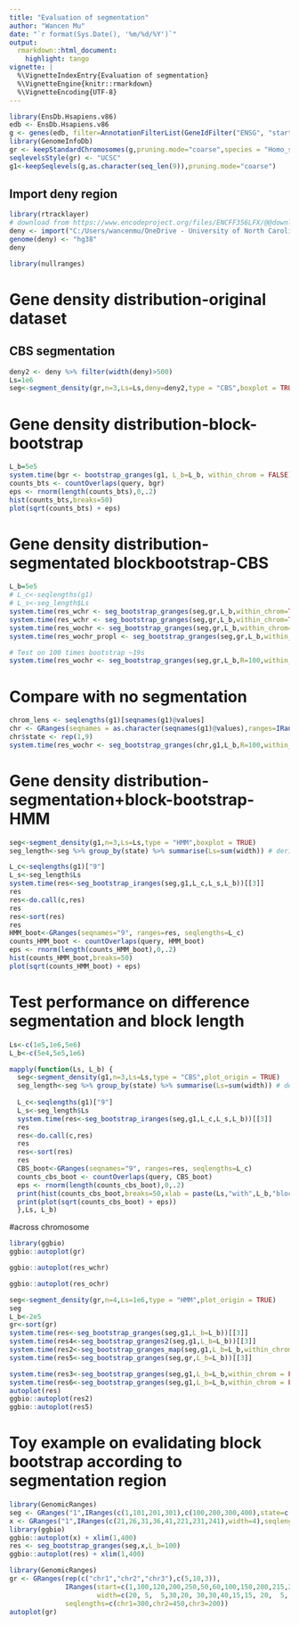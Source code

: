 ```yaml
---
title: "Evaluation of segmentation"
author: "Wancen Mu"
date: "`r format(Sys.Date(), '%m/%d/%Y')`"
output:
  rmarkdown::html_document:
    highlight: tango
vignette: |
  %\VignetteIndexEntry{Evaluation of segmentation}
  %\VignetteEngine{knitr::rmarkdown}
  %\VignetteEncoding{UTF-8}
---
```


```r
library(EnsDb.Hsapiens.v86)
edb <- EnsDb.Hsapiens.v86
g <- genes(edb, filter=AnnotationFilterList(GeneIdFilter("ENSG", "startsWith")))
library(GenomeInfoDb)
gr <- keepStandardChromosomes(g,pruning.mode="coarse",species = "Homo_sapiens")
seqlevelsStyle(gr) <- "UCSC"
g1<-keepSeqlevels(g,as.character(seq_len(9)),pruning.mode="coarse")
```

## Import deny region

```r
library(rtracklayer)
# download from https://www.encodeproject.org/files/ENCFF356LFX/@@download/ENCFF356LFX.bed.gz
deny <- import("C:/Users/wancenmu/OneDrive - University of North Carolina at Chapel Hill/Lab/project2/data/ENCFF356LFX.bed.gz")
genome(deny) <- "hg38"
deny
```


```r
library(nullranges)
```

# Gene density distribution-original dataset
## CBS segmentation
```r
deny2 <- deny %>% filter(width(deny)>500)
Ls=1e6
seg<-segment_density(gr,n=3,Ls=Ls,deny=deny2,type = "CBS",boxplot = TRUE)
```
# Gene density distribution-block-bootstrap
```r
L_b=5e5
system.time(bgr <- bootstrap_granges(g1, L_b=L_b, within_chrom = FALSE))[[3]]
counts_bts <- countOverlaps(query, bgr)
eps <- rnorm(length(counts_bts),0,.2)
hist(counts_bts,breaks=50)
plot(sqrt(counts_bts) + eps)
```

# Gene density distribution-segmentated blockbootstrap-CBS
```r
L_b=5e5
# L_c<-seqlengths(g1)
# L_s<-seg_length$Ls
system.time(res_wchr <- seg_bootstrap_granges(seg,gr,L_b,within_chrom=TRUE,proportion_length = FALSE,coarse = TRUE))[[3]]
system.time(res_wchr <- seg_bootstrap_granges(seg,gr,L_b,within_chrom=TRUE,proportion_length = TRUE,coarse = TRUE))[[3]]
system.time(res_wochr <- seg_bootstrap_granges(seg,gr,L_b,within_chrom=FALSE,proportion_length = FALSE,coarse = TRUE))[[3]]
system.time(res_wochr_propl <- seg_bootstrap_granges(seg,gr,L_b,within_chrom=FALSE,coarse = TRUE))[[3]]

```

```r
# Test on 100 times bootstrap ~19s
system.time(res_wochr <- seg_bootstrap_granges(seg,gr,L_b,R=100,within_chrom=FALSE,proportion_length = FALSE,coarse = TRUE))[[3]]
```

# Compare with no segmentation 
```r
chrom_lens <- seqlengths(g1)[seqnames(g1)@values]
chr <- GRanges(seqnames = as.character(seqnames(g1)@values),ranges=IRanges(start=1,width=chrom_lens),seqlengths = chrom_lens)
chr$state <- rep(1,9)
system.time(res_wochr <- seg_bootstrap_granges(chr,g1,L_b,R=100,within_chrom=FALSE,proportion_length = TRUE,coarse = TRUE))[[3]]
```


# Gene density distribution-segmentation+block-bootstrap-HMM
```r
seg<-segment_density(g1,n=3,Ls=Ls,type = "HMM",boxplot = TRUE)
seg_length<-seg %>% group_by(state) %>% summarise(Ls=sum(width)) # derive each states length

L_c<-seqlengths(g1)["9"]
L_s<-seg_length$Ls
system.time(res<-seg_bootstrap_iranges(seg,g1,L_c,L_s,L_b))[[3]]
res
res<-do.call(c,res)  
res
res<-sort(res)
res
HMM_boot<-GRanges(seqnames="9", ranges=res, seqlengths=L_c)
counts_HMM_boot <- countOverlaps(query, HMM_boot)
eps <- rnorm(length(counts_HMM_boot),0,.2)
hist(counts_HMM_boot,breaks=50)
plot(sqrt(counts_HMM_boot) + eps)
```

# Test performance on difference segmentation and block length
```r
Ls<-c(1e5,1e6,5e6)
L_b<-c(5e4,5e5,1e6)

mapply(function(Ls, L_b) {
  seg<-segment_density(g1,n=3,Ls=Ls,type = "CBS",plot_origin = TRUE)
  seg_length<-seg %>% group_by(state) %>% summarise(Ls=sum(width)) # derive each states length
  
  L_c<-seqlengths(g1)["9"]
  L_s<-seg_length$Ls
  system.time(res<-seg_bootstrap_iranges(seg,g1,L_c,L_s,L_b))[[3]]
  res
  res<-do.call(c,res)  
  res
  res<-sort(res)
  res
  CBS_boot<-GRanges(seqnames="9", ranges=res, seqlengths=L_c)
  counts_cbs_boot <- countOverlaps(query, CBS_boot)
  eps <- rnorm(length(counts_cbs_boot),0,.2)
  print(hist(counts_cbs_boot,breaks=50,xlab = paste(Ls,"with",L_b,"block size")))
  print(plot(sqrt(counts_cbs_boot) + eps))
  },Ls, L_b)
```

#across chromosome
```r
library(ggbio)
ggbio::autoplot(gr)
```
```r
ggbio::autoplot(res_wchr)
```

```r
ggbio::autoplot(res_ochr)
```

```r
seg<-segment_density(gr,n=4,Ls=1e6,type = "HMM",plot_origin = TRUE)
seg
L_b<-2e5
gr<-sort(gr)
system.time(res<-seg_bootstrap_granges(seg,g1,L_b=L_b))[[3]]
system.time(res4<-seg_bootstrap_granges2(seg,g1,L_b=L_b))[[3]]
system.time(res2<-seg_bootstrap_granges_map(seg,g1,L_b=L_b,within_chrom = FALSE))[[3]]
system.time(res5<-seg_bootstrap_granges(seg,gr,L_b=L_b))[[3]]

system.time(res3<-seg_bootstrap_granges(seg,g1,L_b=L_b,within_chrom = FALSE,proportion_length = FALSE))[[3]]
system.time(res6<-seg_bootstrap_granges(seg,g1,L_b=L_b,within_chrom = FALSE,proportion_length = FALSE,coarse = TRUE))[[3]]
autoplot(res)
ggbio::autoplot(res2)
ggbio::autoplot(res5)
```

# Toy example on evalidating block bootstrap according to segmentation region
```r
library(GenomicRanges)
seg <- GRanges("1",IRanges(c(1,101,201,301),c(100,200,300,400),state=c(1:3,1)))
x <- GRanges("1",IRanges(c(21,26,31,36,41,221,231,241),width=4),seqlengths =c("1"=400))
library(ggbio)
ggbio::autoplot(x) + xlim(1,400)
res <- seg_bootstrap_granges(seg,x,L_b=100)
ggbio::autoplot(res) + xlim(1,400)
```


```r
library(GenomicRanges)
gr <- GRanges(rep(c("chr1","chr2","chr3"),c(5,10,3)),
              IRanges(start=c(1,100,120,200,250,50,60,100,150,200,215,230,280,290,400,1,100,130),
                      width=c(20, 5,  5,30,20, 30,30,40,15,15, 20,  5,  5,  5, 20,30,80,60)),
              seqlengths=c(chr1=300,chr2=450,chr3=200))
autoplot(gr)

```


